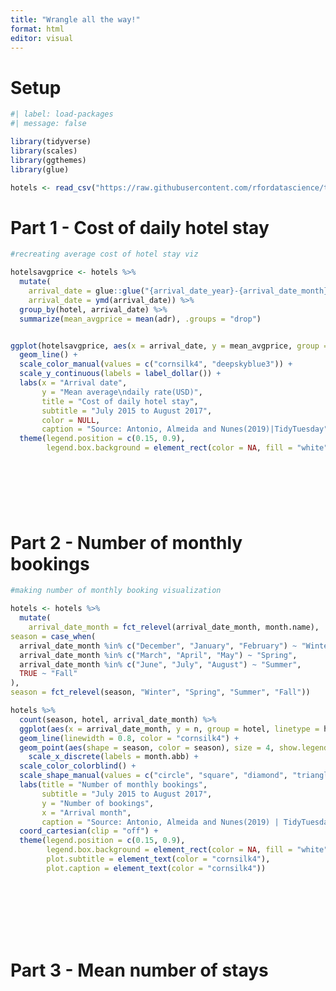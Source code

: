 ```yaml
---
title: "Wrangle all the way!"
format: html
editor: visual
---
```


# Setup

```r
#| label: load-packages
#| message: false

library(tidyverse)
library(scales)
library(ggthemes)
library(glue)

hotels <- read_csv("https://raw.githubusercontent.com/rfordatascience/tidytuesday/master/data/2020/2020-02-11/hotels.csv")
```

# Part 1 - Cost of daily hotel stay

```r
#recreating average cost of hotel stay viz

hotelsavgprice <- hotels %>%
  mutate(
    arrival_date = glue::glue("{arrival_date_year}-{arrival_date_month}-{arrival_date_day_of_month}"),
    arrival_date = ymd(arrival_date)) %>%
  group_by(hotel, arrival_date) %>%
  summarize(mean_avgprice = mean(adr), .groups = "drop")


ggplot(hotelsavgprice, aes(x = arrival_date, y = mean_avgprice, group = hotel, color = hotel)) + 
  geom_line() + 
  scale_color_manual(values = c("cornsilk4", "deepskyblue3")) + 
  scale_y_continuous(labels = label_dollar()) + 
  labs(x = "Arrival date", 
       y = "Mean average\ndaily rate(USD)", 
       title = "Cost of daily hotel stay",
       subtitle = "July 2015 to August 2017",
       color = NULL, 
       caption = "Source: Antonio, Almeida and Nunes(2019)|TidyTuesday") + 
  theme(legend.position = c(0.15, 0.9), 
        legend.box.background = element_rect(color = NA, fill = "white"))
  
  
  


  

```

# Part 2 - Number of monthly bookings

```r
#making number of monthly booking visualization

hotels <- hotels %>%
  mutate(
    arrival_date_month = fct_relevel(arrival_date_month, month.name), 
season = case_when(
  arrival_date_month %in% c("December", "January", "February") ~ "Winter", 
  arrival_date_month %in% c("March", "April", "May") ~ "Spring", 
  arrival_date_month %in% c("June", "July", "August") ~ "Summer", 
  TRUE ~ "Fall"
), 
season = fct_relevel(season, "Winter", "Spring", "Summer", "Fall"))

hotels %>%
  count(season, hotel, arrival_date_month) %>%
  ggplot(aes(x = arrival_date_month, y = n, group = hotel, linetype = hotel)) + 
  geom_line(linewidth = 0.8, color = "cornsilk4") + 
  geom_point(aes(shape = season, color = season), size = 4, show.legend = FALSE) + 
    scale_x_discrete(labels = month.abb) + 
  scale_color_colorblind() + 
  scale_shape_manual(values = c("circle", "square", "diamond", "triangle")) + 
  labs(title = "Number of monthly bookings",
       subtitle = "July 2015 to August 2017",
       y = "Number of bookings", 
       x = "Arrival month", 
       caption = "Source: Antonio, Almeida and Nunes(2019) | TidyTuesday") + 
  coord_cartesian(clip = "off") + 
  theme(legend.position = c(0.15, 0.9), 
        legend.box.background = element_rect(color = NA, fill = "white"), 
        plot.subtitle = element_text(color = "cornsilk4"), 
        plot.caption = element_text(color = "cornsilk4"))

  







```

# Part 3 - Mean number of stays
